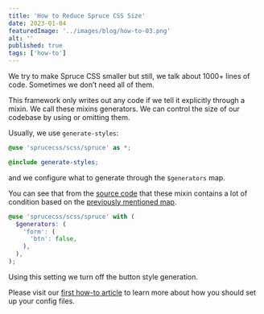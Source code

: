 ```yaml
---
title: 'How to Reduce Spruce CSS Size'
date: 2023-01-04
featuredImage: '../images/blog/how-to-03.png'
alt: ''
published: true
tags: ['how-to']
---
```


<p className="lead">We try to make Spruce CSS smaller but still, we talk about 1000+ lines of code. Sometimes we don’t need all of them.</p>

This framework only writes out any code if we tell it explicitly through a mixin. We call these mixins generators. We can control the size of our codebase by using or omitting them.

Usually, we use `generate-styles`:

```scss
@use 'sprucecss/scss/spruce' as *;

@include generate-styles;
```

and we configure what to generate through the `$generators` map.

You can see that from the [source code](https://github.com/conedevelopment/sprucecss/blob/main/scss/mixin/_generator.scss) that these mixin contains a lot of condition based on the [previously mentioned map](http://localhost:8000/docs/sass/variables/#generators).

```scss
@use 'sprucecss/scss/spruce' with (
  $generators: (
    'form': (
      'btn': false,
    ),
  ),
);
```

Using this setting we turn off the button style generation.

<Notification type="info">Please visit our <a href="/blog/how-to-configure-spruce-css-in-your-project">first how-to article</a> to learn more about how you should set up your config files.</Notification>
